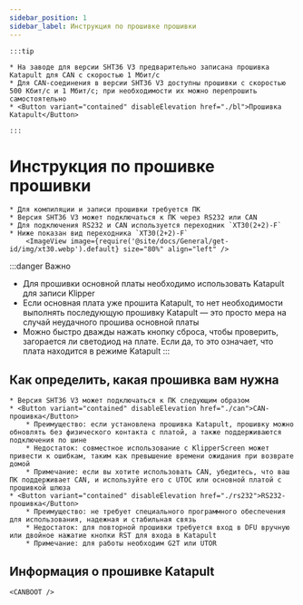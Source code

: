 ```yaml
---
sidebar_position: 1
sidebar_label: Инструкция по прошивке прошивки
---
```



    :::tip

    * На заводе для версии SHT36 V3 предварительно записана прошивка Katapult для CAN с скоростью 1 Мбит/с
    * Для CAN-соединения в версии SHT36 V3 доступны прошивки с скоростью 500 Кбит/с и 1 Мбит/с; при необходимости их можно перепрошить самостоятельно
    * <Button variant="contained" disableElevation href="./bl">Прошивка Katapult</Button>

    :::

# Инструкция по прошивке прошивки
    
    * Для компиляции и записи прошивки требуется ПК
    * Версия SHT36 V3 может подключаться к ПК через RS232 или CAN
    * Для подключения RS232 и CAN используется переходник `XT30(2+2)-F`
    * Ниже показан вид переходника `XT30(2+2)-F`
        <ImageView image={require('@site/docs/General/get-id/img/xt30.webp').default} size="80%" align="left" />

:::danger Важно
* Для прошивки основной платы необходимо использовать Katapult для записи Klipper
* Если основная плата уже прошита Katapult, то нет необходимости выполнять последующую прошивку Katapult — это просто мера на случай неудачного прошива основной платы
* Можно быстро дважды нажать кнопку сброса, чтобы проверить, загорается ли светодиод на плате. Если да, то это означает, что плата находится в режиме Katapult
:::

## Как определить, какая прошивка вам нужна

    * Версия SHT36 V3 может подключаться к ПК следующим образом
    * <Button variant="contained" disableElevation href="./can">CAN-прошивка</Button>
        * Преимущество: если установлена прошивка Katapult, прошивку можно обновлять без физического контакта с платой, а также поддерживаются подключения по шине
        * Недостаток: совместное использование с KlipperScreen может привести к ошибкам, таким как превышение времени ожидания при возврате домой
        * Примечание: если вы хотите использовать CAN, убедитесь, что ваш ПК поддерживает CAN, и используйте его с UTOC или основной платой с прошивкой шлюза
    * <Button variant="contained" disableElevation href="./rs232">RS232-прошивка</Button>
        * Преимущество: не требует специального программного обеспечения для использования, надежная и стабильная связь
        * Недостаток: для повторной прошивки требуется вход в DFU вручную или двойное нажатие кнопки RST для входа в Katapult
        * Примечание: для работы необходим G2T или UTOR

## Информация о прошивке Katapult

    <CANBOOT />
